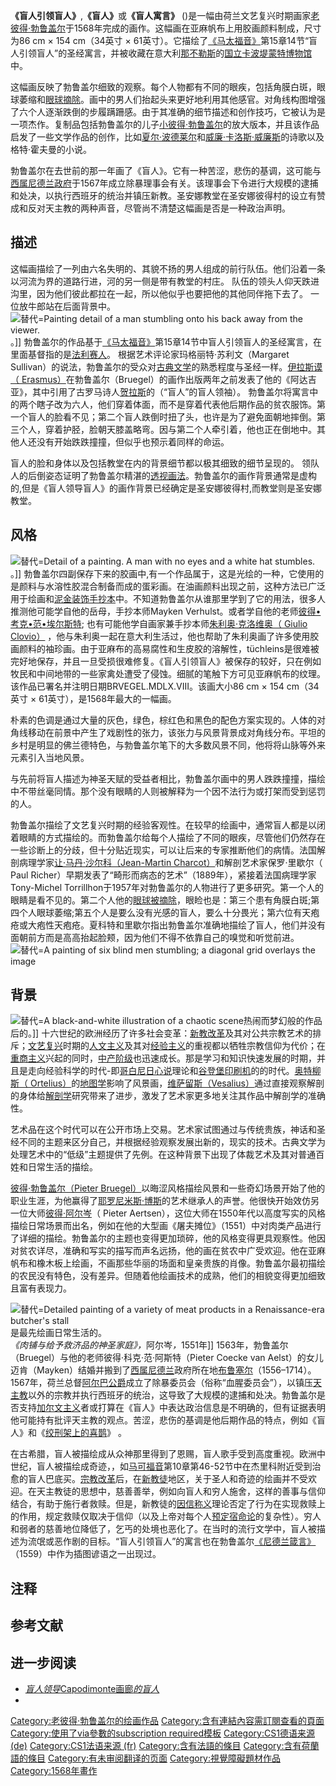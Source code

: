 {{Infobox artwork|image_file=Притча о слепых.jpeg|image_size=400px|alt=A painting of six blind men stumbling|title=The Blind Leading the Blind|other_title_1=De parabel der blinden|other_language_1=Dutch|artist=[[老彼得·勃鲁盖尔|老彼得·勃鲁盖尔]]|year={{start date|1568}}|type=作于亚麻布上的胶画 |height_metric=86|width_metric=154|city=[[那不勒斯|那不勒斯]], 意大利|museum=[[國立卡波迪蒙特博物館|国立卡波堤蒙特博物馆]]}}

'''《盲人引领盲人》''','''《盲人》'''或'''《盲人寓言》''' ({{Lang-nl|De parabel der blinden}})是一幅由荷兰文艺复兴时期画家[[老彼得·勃鲁盖尔|老彼得·勃鲁盖尔]]于1568年完成的画作。这幅画在亚麻帆布上用胶画颜料制成，尺寸为86 cm × 154 cm（34英寸 × 61英寸）。它描绘了[[马太福音|《马太福音》]]第15章14节“盲人引领盲人”的圣经寓言，并被收藏在意大利[[那不勒斯|那不勒斯]]的[[國立卡波迪蒙特博物館|国立卡波堤蒙特博物馆]]中。

这幅画反映了勃鲁盖尔细致的观察。每个人物都有不同的眼疾，包括角膜白斑，眼球萎缩和[[眼球摘除术|眼球摘除]]。画中的男人们抬起头来更好地利用其他感官。对角线构图增强了六个人逐渐跌倒的步履蹒跚感。由于其准确的细节描述和创作技巧，它被认为是一项杰作。复制品包括勃鲁盖尔的儿子[[小彼得·勃鲁盖尔|小彼得·勃鲁盖尔]]的放大版本，并且该作品启发了一些文学作品的创作，比如[[夏尔·波德莱尔|夏尔·波德莱尔]]和[[威廉·卡洛斯·威廉斯|威廉·卡洛斯·威廉斯]]的诗歌以及格特·霍夫曼的小说。

勃鲁盖尔在去世前的那一年画了《盲人》。它有一种苦涩，悲伤的基调，这可能与[[西属尼德兰|西属尼德兰政府]]于1567年成立除暴理事会有关。该理事会下令进行大规模的逮捕和处决，以执行西班牙的统治并镇压新教。圣安娜教堂在圣安娜彼得村的设立有赞成和反对天主教的两种声音，尽管尚不清楚这幅画是否是一种政治声明。

== 描述 ==
这幅画描绘了一列由六名失明的、其貌不扬的男人组成的前行队伍。他们沿着一条以河流为界的道路行进，河的另一侧是带有教堂的村庄。{{Sfn|Charcot|Richer|1889|p=74}} 队伍的领头人仰天跌进沟里，因为他们彼此都拉在一起，所以他似乎也要把他的其他同伴拖下去了。{{Sfn|Delevoy|Skira|1959|p=124}} 一位放牛郎站在后面背景中。{{Sfn|Silver|2012|p=52}}
[[File:Pieter_Bruegel_the_Elder_-_The_Parable_of_the_Blind_Leading_the_Blind_(detail)_-_WGA3516.jpg|替代=Painting detail of a man stumbling onto his back away from the viewer.]]。]]
勃鲁盖尔的作品基于[[马太福音|《马太福音》]]第15章14节{{Efn|{{bibleref2|马太福音|15:14}}}}中盲人引领盲人的圣经寓言，在里面基督指的是[[法利赛人|法利赛人]]{{Sfn|Hagen|Hagen|2003|p=191}}。 根据艺术评论家玛格丽特·苏利文（Margaret Sullivan）的说法，勃鲁盖尔的受众对[[古典文学|古典文学]]的熟悉程度与圣经一样。[[伊拉斯谟|伊拉斯谟（ Erasmus）]]在勃鲁盖尔（Bruegel）的画作出版两年之前发表了他的《阿达吉亚》，其中引用了古罗马诗人[[贺拉斯|贺拉斯]]{{Sfn|Sullivan|1991|p=463}}的{{Lang|la|Caecus caeco dux}}（“盲人”的盲人领袖）。 勃鲁盖尔将寓言中的两个瞎子改为六人，他们穿着体面，而不是穿着代表他后期作品的贫农服饰{{Sfn|Lindsay|Huppé|1956|pp=384-385}}。第一个盲人的脸看不见；第二个盲人跌倒时扭了头，也许是为了避免面朝地摔倒。第三个人，穿着护胫，脸朝天膝盖略弯。因与第二个人牵引着，他也正在倒地中。其他人还没有开始跌跌撞撞，但似乎也预示着同样的命运。{{Sfn|Karcioglu|2002|p=58}}

盲人的脸和身体以及包括教堂在内的背景细节都以极其细致的细节呈现的。{{Sfn|Karcioglu|2002|p=57}} 领队人的后倒姿态证明了勃鲁盖尔精湛的[[透视|透视画法]]{{Sfn|Delevoy|Skira|1959|p=124}}。勃鲁盖尔的画作背景通常是虚构的{{Efn|在勃鲁盖尔所有作品中，只有《那不勒斯海湾海战》（1560）也有确定的背景。{{sfn|Karcioglu|2002|p=57}}}},但是《盲人领导盲人》的画作背景{{Sfn|Karcioglu|2002|p=57}}已经确定是圣安娜彼得村{{Sfn|Delevoy|Skira|1959|p=126}},而教堂则是圣安娜教堂{{Sfn|Vries|2007|p=232}}。

== 风格 ==
[[File:Der_Blindensturz_(Ausschnitt_2).jpg|替代=Detail of a painting. A man with no eyes and a white hat stumbles.]]。]]
勃鲁盖尔四副保存下来的胶画中{{Efn|其他几幅分别为《国王崇拜》（1564），《厌世者》（1568）以及最新认定的《圣马丁节的葡萄酒》。{{sfn|Orenstein|2001|p=31}}}},有一个作品属于{{le|tüchlein|Glue-size}}，这是光绘的一种，它使用的是颜料与水溶性胶混合制备而成的蛋彩画。在油画颜料出现之前，这种方法已广泛用于绘画和[[泥金装饰手抄本|泥金装饰手抄本]]中。不知道勃鲁盖尔从谁那里学到了它的用法，很多人推测他可能学自他的岳母，手抄本师Mayken Verhulst。或者学自他的老师[[:彼得·庫克·范·阿爾斯特|彼得•考克•范•埃尔斯特]]; 也有可能他学自画家兼手抄本师[[朱利奥·克洛维奥|朱利奥·克洛维奥（ Giulio Clovio）]] ，他与朱利奥一起在意大利生活过，他也帮助了朱利奥画了许多使用胶画颜料的袖珍画{{Sfn|Lobkova|2010|pp=74-75}}。由于亚麻布的高易腐性和生皮胶的溶解性，tüchleins是很难被完好地保存，并且一旦受损很难修复。《盲人引领盲人》被保存的较好，只在例如牧民和中间地带的一些家禽处遭受了侵蚀{{Sfn|Edwards|2013|p=71}}{{Efn|在后来的衍生画中也可以看到牧民，例如小彼得·勃鲁盖尔（Pieter Brueghel）的绘画。{{sfn|Edwards|2013|p=71}}}}。细腻的笔触下方可见亚麻{{Sfn|Karcioglu|2002|p=58}}帆布的纹理。{{Sfn|Bordin|D'Ambrosio|2010|p=30}}该作品已署名并注明日期BRVEGEL.MDLX.VIII。{{Sfn|Grossmann|1966|p=203}}该画大小86 cm × 154 cm（34英寸 × 61英寸）{{Sfn|Hagen|Hagen|2003|p=191}}，是1568年最大的一幅画。{{Sfn|Karcioglu|2002|p=58}} 

朴素的色调是通过大量的灰色，绿色，棕红色和黑色的配色方案实现的。人体的对角线移动在前景中产生了戏剧性的张力{{Sfn|Delevoy|Skira|1959|pp=125-126}}，该张力与风景背景成对角线分布。{{Sfn|Huxley|Videpoche|1938|p=52}}平坦的乡村是明显的佛兰德特色，与勃鲁盖尔笔下的大多数风景不同，他将将山脉等外来元素引入当地风景。 

与先前将盲人描述为神圣天赋的受益者相比，勃鲁盖尔画中的男人跌跌撞撞{{Sfn|Hagen|Hagen|2003|p=192}}，描绘中不带丝毫同情。那个没有眼睛的人则被解释为一个因不法行为或打架而受到惩罚的人。{{Sfn|Hagen|Hagen|2003|p=194}} 

勃鲁盖尔描绘了文艺复兴时期的经验客观性。在较早的绘画中，通常盲人都是以闭着眼睛的方式描绘的。而勃鲁盖尔给每个人描绘了不同的眼疾，尽管他们仍然存在一些诊断上的分歧，但十分贴近现实，可以让后来的专家推断他们的病情{{Sfn|Hagen|Hagen|2003|p=192}}。{{Sfn|Karcioglu|2002|pp=61-62}}法国解剖病理学家[[让-马丹·沙尔科|让·马丹·沙尔科（Jean-Martin Charcot）]]和解剖艺术家保罗·里歇尔（ Paul Richer）早期发表了“畸形而病态的艺术”（1889年），紧接着法国病理学家Tony-Michel Torrillhon于1957年对勃鲁盖尔的人物进行了更多研究。{{Sfn|Karcioglu|2002|p=58}}第一个人的眼睛是看不见的。第二个人他的[[眼球摘除术|眼球被摘除]]，眼睑也是：第三个患有角膜白斑;第四个人眼球萎缩;第五个人是要么没有光感的盲人，要么十分畏光；第六位有天疱疮{{Sfn|Karcioglu|2002|p=58}}或大疱性天疱疮{{Sfn|Karcioglu|2002|p=59}}。夏科特和里歇尔指出勃鲁盖尔准确地描绘了盲人，他们并没有面朝前方而是高高抬起脸颊，因为他们不得不依靠自己的嗅觉和听觉前进。{{Sfnm|1a1=Delevoy|1a2=Skira|1y=1959|1p=124|2a1=Charcot|2a2=Richer|2y=1889|2p=74}} 
[[File:Pieter_Bruegel_the_Elder_-_The_Blind_Leading_the_Blind_-_composition_analysis.jpg|替代=A painting of six blind men stumbling; a diagonal grid overlays the image]]

== 背景 ==
[[File:Brueghel_-_Sieben_Laster_-_Gula.jpg|替代=A black-and-white illustration of a chaotic scene]]热闹而梦幻般的作品后的。]]
十六世纪的欧洲经历了许多社会变革：[[新教改革|新教改革]]及其对公共宗教艺术的排斥；[[文艺复兴|文艺复兴]]时期的[[人文主义|人文主义]]及其对[[经验主义|经验主义]]的重视都以牺牲宗教信仰为代价；在[[重商主义|重商主义]]兴起的同时，[[中产阶级|中产阶级]]也迅速成长。那是学习和知识快速发展的时期，并且是走向经验科学的时代-即[[哥白尼|哥白尼]][[日心说|日心说]]理论和[[谷登堡|谷登堡]][[印刷机|印刷机]]的的时代。[[亚伯拉罕·奥特柳斯|奥特柳斯（ Ortelius）]]的[[地图学|地图学]]影响了风景画，[[維薩留斯|维萨留斯（Vesalius）]]通过直接观察解剖的身体给[[解剖学|解剖学]]研究带来了进步，激发了艺术家更多地关注其作品中解剖学的准确性。{{Sfn|Karcioglu|2002|p=56}} 

艺术品在这个时代可以在公开市场上交易。艺术家试图通过与传统贵族，神话和圣经不同的主题来区分自己，并根据经验观察发展出新的，现实的技术。古典文学为处理艺术中的“低级”主题提供了先例。在这种背景下出现了体裁艺术及其对普通百姓和日常生活的描绘。{{Sfn|Sullivan|2011}} 

[[彼得·勃鲁盖尔|彼得·勃鲁盖尔（Pieter Bruegel）]]以晦涩风格描绘风景和一些奇幻场景开始了他的职业生涯，为他赢得了[[耶罗尼米斯·博斯|耶罗尼米斯·博斯]]的艺术继承人的声誉。他很快开始效仿另一位大师[[彼得·阿尔岑|彼得·阿尔岑]]（ Pieter Aertsen），这位大师在1550年代以高度写实的风格描绘日常场景而出名，例如在他的大型画《屠夫摊位》（1551）中对肉类产品进行了详细的描绘。勃鲁盖尔的主题也变得更加琐碎，他的风格变得更具观察性{{Sfn|Sullivan|2011}}。他因对贫农详尽，准确和写实的描写而声名远扬，他的画在贫农中广受欢迎。他在亚麻帆布和橡木板上绘画，不画那些华丽的场面和皇亲贵族的肖像。{{Sfn|Karcioglu|2002|p=55}}勃鲁盖尔最初描绘的农民没有特色，没有差异。但随着他绘画技术的成熟，他们的相貌变得更加细致且富有表现力。{{Sfn|Karcioglu|2002|p=57}} 

[[File:A_Meat_Stall_with_the_Holy_Family_Giving_Alms_-_Pieter_Aertsen_-_Google_Cultural_Institute.jpg|替代=Detailed painting of a variety of meat products in a Renaissance-era butcher's stall]]是最先绘画日常生活的。<br />''《肉铺与给予救济品的神圣家庭》，''阿尔岑''，''1551年]]
1563年，勃鲁盖尔（Bruegel）与他的老师彼得·科克·范·阿斯特（Pieter Coecke van Aelst）的女儿迈肯（Mayken）结婚{{Sfn|Orenstein|2001|p=7}}并搬到了[[西属尼德兰|西属尼德兰]]政府所在地[[布鲁塞尔|布鲁塞尔]]（1556–1714）。1567年，荷兰总督[[阿尔巴公爵|阿尔巴公爵]]成立了除暴委员会（俗称“血腥委员会”），以镇压[[天主教|天主教]]以外的宗教并执行西班牙的统治，这导致了大规模的逮捕和处决{{Sfn|Hagen|Hagen|2003|p=191}}。勃鲁盖尔是否支持[[加尔文主义|加尔文主义]]者或打算在《盲人》中表达政治信息是不明确的，但有证据表明他可能持有批评天主教的观点。{{Sfn|Hagen|Hagen|2003|pp=191–192, 194}}苦涩，悲伤的基调是他后期作品的特点，例如《盲人》和《[[绞刑架上的喜鹊|绞刑架上的喜鹊]]》{{Sfn|Orenstein|2001|p=9}} 。 

在古希腊，盲人被描绘成从众神那里得到了恩赐，盲人歌手受到高度重视。欧洲中世纪，盲人被描绘成奇迹，，如[[马可福音|马可福音]]第10章第46-52节中在杰里科附近受到治愈的盲人巴底买{{Efn|{{bibleref2|马可福音15:46}}}}。[[宗教改革|宗教改革]]后，在[[新教徒|新教徒]]地区，关于圣人和奇迹的绘画并不受欢迎。{{Sfn|Hagen|Hagen|2003|p=192}}在天主教徒的思想中，慈善善举，例如向盲人和穷人施舍，这样的善事与信仰结合，有助于施行者救赎。但是，新教徒的[[因信稱義|因信称义]]理论否定了行为在实现救赎上的作用，规定救赎仅取决于信仰（以及上帝对每个人[[宿命论|预定宿命论]]的复杂性）。穷人和弱者的慈善地位降低了，乞丐的处境也恶化了。{{Sfn|Hagen|Hagen|2003|p=193}}在当时的流行文学中，盲人被描述为流氓或恶作剧的目标。{{Sfn|Hagen|Hagen|2003|p=194}}“盲人引领盲人”的寓言也在勃鲁盖尔[[尼德兰箴言|《尼德兰箴言》]]（1559）中作为插图谚语之一出现过。{{Efn|谚语荷兰原文为 "{{lang|nl|Als de ene blinde de andere leidt, vallen ze beiden in de gracht.}}"<br />(中文: "当盲人来给其他盲人做引导时，这些人都会掉入沟壑中"){{sfn|Karcioglu|2002|p=57}}}}{{Sfnm|1a1=Karcioglu|1y=2002|1p=57|2a1=Lindsay|2a2=Huppé|2y=1956|2p=384}}   

== 注释==
{{Notelist}}

== 参考文献 ==
{{Reflist|20em}}

== 进一步阅读 ==

* [https://web.archive.org/web/20131214111707/http://cir.campania.beniculturali.it/museodicapodimonte/thematic-views/image-gallery/OA900019?searchterm=bruegel&set_language=en ''盲人领导''Capodimonte画廊''的盲人'']
*{{Commons category-inline|The Blind Leading the Blind by Pieter Bruegel the Elder|''The Blind Leading the Blind'' by Pieter Bruegel the Elder}}
{{Authority control}}

{{DEFAULTSORT:Blind Leading the Blind, The}}
[[Category:老彼得·勃鲁盖尔的绘画作品|Category:老彼得·勃鲁盖尔的绘画作品]]
[[Category:含有連結內容需訂閱查看的頁面|Category:含有連結內容需訂閱查看的頁面]]
[[Category:使用了via參數的subscription_required模板|Category:使用了via參數的subscription required模板]]
[[Category:CS1德语来源_(de)|Category:CS1德语来源 (de)]]
[[Category:CS1法语来源_(fr)|Category:CS1法语来源 (fr)]]
[[Category:含有法語的條目|Category:含有法語的條目]]
[[Category:含有荷蘭語的條目|Category:含有荷蘭語的條目]]
[[Category:有未审阅翻译的页面|Category:有未审阅翻译的页面]]
[[Category:視覺障礙題材作品|Category:視覺障礙題材作品]]
[[Category:1568年畫作|Category:1568年畫作]]